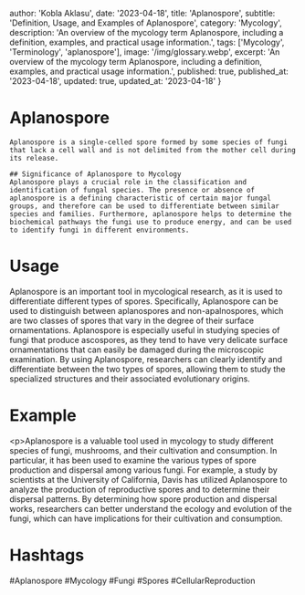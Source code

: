 
  author: 'Kobla Aklasu',
  date: '2023-04-18',
  title: 'Aplanospore',
  subtitle: 'Definition, Usage, and Examples of Aplanospore',
  category: 'Mycology',
  description: 'An overview of the mycology term Aplanospore, including a definition, examples, and practical usage information.',
  tags: ['Mycology', 'Terminology', 'aplanospore'],
  image: '/img/glossary.webp',
  excerpt: 'An overview of the mycology term Aplanospore, including a definition, examples, and practical usage information.',
  published: true,
  published_at: '2023-04-18',
  updated: true,
  updated_at: '2023-04-18'
}




# Aplanospore
    Aplanospore is a single-celled spore formed by some species of fungi that lack a cell wall and is not delimited from the mother cell during its release.
    
    ## Significance of Aplanospore to Mycology
    Aplanospore plays a crucial role in the classification and identification of fungal species. The presence or absence of aplanospore is a defining characteristic of certain major fungal groups, and therefore can be used to differentiate between similar species and families. Furthermore, aplanospore helps to determine the biochemical pathways the fungi use to produce energy, and can be used to identify fungi in different environments.

# Usage

Aplanospore is an important tool in mycological research, as it is used to differentiate different types of spores. Specifically, Aplanospore can be used to distinguish between aplanospores and non-apalnospores, which are two classes of spores that vary in the degree of their surface ornamentations. Aplanospore is especially useful in studying species of fungi that produce ascospores, as they tend to have very delicate surface ornamentations that can easily be damaged during the microscopic examination. By using Aplanospore, researchers can clearly identify and differentiate between the two types of spores, allowing them to study the specialized structures and their associated evolutionary origins.

# Example

&lt;p&gt;Aplanospore is a valuable tool used in mycology to study different species of fungi, mushrooms, and their cultivation and consumption. In particular, it has been used to examine the various types of spore production and dispersal among various fungi. For example, a study by scientists at the University of California, Davis has utilized Aplanospore to analyze the production of reproductive spores and to determine their dispersal patterns. By determining how spore production and dispersal works, researchers can better understand the ecology and evolution of the fungi, which can have implications for their cultivation and consumption.

# Hashtags

#Aplanospore #Mycology #Fungi #Spores #CellularReproduction


